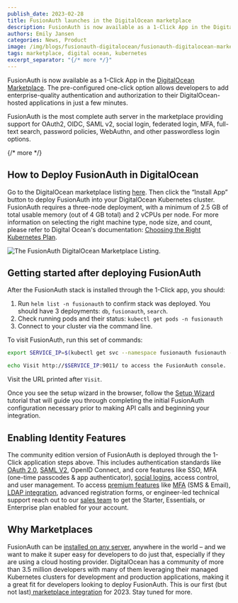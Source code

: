 ```yaml
---
publish_date: 2023-02-28 
title: FusionAuth launches in the DigitalOcean marketplace
description: FusionAuth is now available as a 1-Click App in the DigitalOcean Marketplace. The pre-configured one-click option allows developers to add enterprise-quality authentication and authorization to their DigitalOcean-hosted applications in just a few minutes.
authors: Emily Jansen
categories: News, Product
image: /img/blogs/fusionauth-digitalocean/fusionauth-digitalocean-marketplace-header.png
tags: marketplace, digital ocean, kubernetes
excerpt_separator: "{/* more */}"
---
```

FusionAuth is now available as a 1-Click App in the [DigitalOcean Marketplace](https://marketplace.digitalocean.com/apps/fusionauth). The pre-configured one-click option allows developers to add enterprise-quality authentication and authorization to their DigitalOcean-hosted applications in just a few minutes. 

FusionAuth is the most complete auth server in the marketplace providing support for OAuth2, OIDC, SAML v2, social login, federated login, MFA, full-text search, password policies, WebAuthn, and other passwordless login options. 

{/* more */}

## How to Deploy FusionAuth in DigitalOcean

Go to the DigitalOcean marketplace listing [here](https://marketplace.digitalocean.com/apps/fusionauth). Then click the “Install App” button to deploy FusionAuth into your DigitalOcean Kubernetes cluster. FusionAuth requires a three-node deployment, with a minimum of 2.5 GB of total usable memory (out of 4 GB total) and 2 vCPUs per node. For more information on selecting the right machine type, node size, and count, please refer to Digital Ocean's documentation: [Choosing the Right Kubernetes Plan](https://docs.digitalocean.com/products/kubernetes/concepts/choosing-a-plan/).

![The FusionAuth DigitalOcean Marketplace Listing.](/img/blogs/fusionauth-digitalocean/marketplace-listing.png)


## Getting started after deploying FusionAuth

After the FusionAuth stack is installed through the 1-Click app, you should: 

1. Run `helm list -n fusionauth` to confirm stack was deployed. You should have 3 deployments: `db`, `fusionauth`, `search`.
1. Check running pods and their status: `kubectl get pods -n fusionauth`
1. Connect to your cluster via the command line.

To visit FusionAuth, run this set of commands:

```bash
export SERVICE_IP=$(kubectl get svc --namespace fusionauth fusionauth -o jsonpath='{.status.loadBalancer.ingress[0].ip}')

echo Visit http://$SERVICE_IP:9011/ to access the FusionAuth console.
```

Visit the URL printed after `Visit`.

Once you see the setup wizard in the browser, follow the [Setup Wizard](/docs/v1/tech/tutorials/setup-wizard) tutorial that will guide you through completing the initial FusionAuth configuration necessary prior to making API calls and beginning your integration.

## Enabling Identity Features

The community edition version of FusionAuth is deployed through the 1-Click application steps above. This includes authentication standards like [OAuth 2.0](/docs/v1/tech/oauth/), [SAML V2](/docs/v1/tech/samlv2/), OpenID Connect, and core features like SSO, MFA (one-time passcodes & app authenticator), [social logins](/docs/v1/tech/identity-providers/), access control, and user management. To access [premium features](/docs/v1/tech/premium-features/) like [MFA](/docs/v1/tech/guides/multi-factor-authentication#overview) (SMS & Email), [LDAP integration](/docs/v1/tech/connectors/ldap-connector), advanced registration forms, or engineer-led technical support reach out to our [sales team](/) to get the Starter, Essentials, or Enterprise plan enabled for your account. 

## Why Marketplaces

FusionAuth can be [installed on any server](/platform/self-hosting), anywhere in the world – and we want to make it super easy for developers to do just that, especially if they are using a cloud hosting provider.  DigitalOcean has a community of more than 3.5 million developers with many of them leveraging their managed Kubernetes clusters for development and production applications, making it a great fit for developers looking to deploy FusionAuth. This is our first (but not last)[ marketplace integration](/docs/v1/tech/installation-guide/marketplaces) for 2023. Stay tuned for more. 

